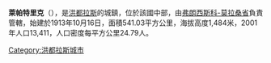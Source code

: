 '''萊帕特里克'''（{{lang-es|Lepaterique}}），是[[洪都拉斯|洪都拉斯]]的城鎮，位於該國中部，由[[弗朗西斯科-莫拉桑省|弗朗西斯科-莫拉桑省]]負責管轄，始建於1913年10月16日，面積541.03平方公里，海拔高度1,484米，2001年人口13,411，人口密度每平方公里24.79人。

{{coord|14|4|0|N|87|28|0|W|type:adm2nd_region:HN_source:nlwiki|display=title}}

{{Honduras-geo-stub}}
[[Category:洪都拉斯城市|Category:洪都拉斯城市]]